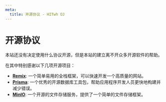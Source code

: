 ```yaml
---
meta:
  title: 开源协议 - HITwh OJ
---
```


# 开源协议

本站还没有决定使用什么协议开源，但是本站的建立离不开众多开源软件的帮助。

在其中特别感谢以下几项开源项目：

- [**Remix**][remix]: 一个简单易用的全栈框架，可以快速开发一个高质量的网站。
- [**Prisma**][prisma]: 一个优秀的开源数据库工具包，帮助应用程序开发人员更快地构建并减少错误。
- [**MinIO**][minio]: 一个开源的文件存储服务，提供了一个简单的文件存储框架。

[remix]: https://remix.run/
[prisma]: https://www.prisma.io/
[minio]: https://min.io/
